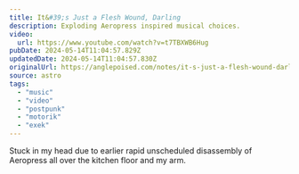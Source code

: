 ```yaml
---
title: It&#39;s Just a Flesh Wound, Darling
description: Exploding Aeropress inspired musical choices.
video:
  url: https://www.youtube.com/watch?v=t7TBXWB6Hug
pubDate: 2024-05-14T11:04:57.829Z
updatedDate: 2024-05-14T11:04:57.830Z
originalUrl: https://anglepoised.com/notes/it-s-just-a-flesh-wound-darling/
source: astro
tags:
  - "music"
  - "video"
  - "postpunk"
  - "motorik"
  - "exek"
---
```


Stuck in my head due to earlier rapid unscheduled disassembly of Aeropress all over the kitchen floor and my arm.
